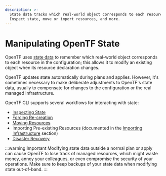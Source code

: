 ```yaml
---
description: >-
  State data tracks which real-world object corresponds to each resource.
  Inspect state, move or import resources, and more.
---
```


# Manipulating OpenTF State

OpenTF uses [state data](/docs/language/state) to remember which
real-world object corresponds to each resource in the configuration;
this allows it to modify an existing object when its resource declaration
changes.

OpenTF updates state automatically during plans and applies. However, it's
sometimes necessary to make deliberate adjustments to OpenTF's state data,
usually to compensate for changes to the configuration or the real managed
infrastructure.

OpenTF CLI supports several workflows for interacting with state:

- [Inspecting State](/docs/cli/state/inspect)
- [Forcing Re-creation](/docs/cli/state/taint)
- [Moving Resources](/docs/cli/state/move)
- Importing Pre-existing Resources (documented in the
  [Importing Infrastructure](/docs/cli/import) section)
- [Disaster Recovery](/docs/cli/state/recover)

:::warning Important
Modifying state data outside a normal plan or apply can cause
OpenTF to lose track of managed resources, which might waste money, annoy
your colleagues, or even compromise the security of your operations. Make sure
to keep backups of your state data when modifying state out-of-band.
:::
